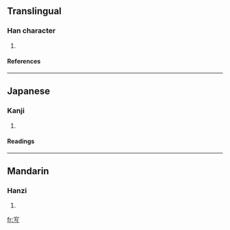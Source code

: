 ==Translingual==
===Han character===
{{Han char|rn=40|rad=宀|as=04|sn=7|four=|canj=十弓戈一 (JNIM)}}
# {{defn|Han|sort=宀04}}
====References====
{{Han ref|kx=0283.020|dkj=07089|dj=0556.100|hdz=20917.040|uh=5B90|ud=23440}}
----
==Japanese==
===Kanji===
{{ja-kanji|grade=|rs=宀04}}
# {{defn|Japanese}} 
====Readings====
{{ja-readings|on=[[ぎ]] (gi)|kun=[[みろしい]] (miroshii), [[むべ]] (mube)}}
----
==Mandarin==
===Hanzi===
{{cmn-hanzi|pin=[[yí]] (yi2)|wg=i<sup>2</sup>}}
# {{defn|Mandarin}}

[[fr:宐]]